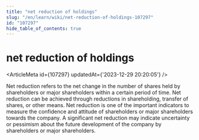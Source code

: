 ```yaml
---
title: "net reduction of holdings"
slug: "/en/learn/wiki/net-reduction-of-holdings-107297"
id: "107297"
hide_table_of_contents: true
---
```



# net reduction of holdings

<ArticleMeta id={107297} updatedAt={'2023-12-29 20:20:05'} />
<div className='border-solid border-b border-t-0 my-4 border-[var(--ifm-color-gray-300)]' />

Net reduction refers to the net change in the number of shares held by shareholders or major shareholders within a certain period of time. Net reduction can be achieved through reductions in shareholding, transfer of shares, or other means. Net reduction is one of the important indicators to measure the confidence and attitude of shareholders or major shareholders towards the company. A significant net reduction may indicate uncertainty or pessimism about the future development of the company by shareholders or major shareholders.
